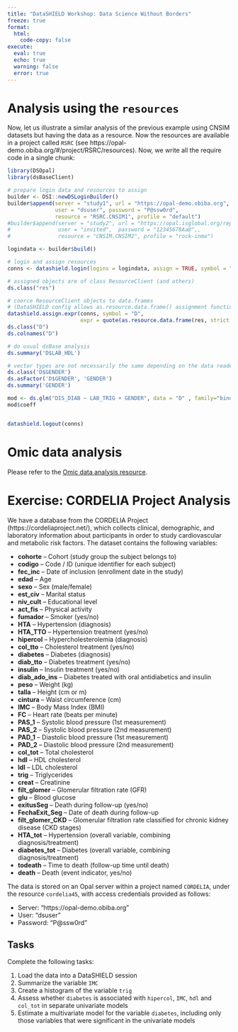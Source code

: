 ```yaml
---
title: "DataSHIELD Workshop: Data Science Without Borders"
freeze: true
format: 
  html:
    code-copy: false
execute:
  eval: true
  echo: true
  warning: false
  error: true
---
```


# Analysis using the `resources`


Now, let us illustrate a similar analysis of the previous example using CNSIM datasets but having the data as a resource. Now the resources are available in a project called `RSRC` (see https://opal-demo.obiba.org/#/project/RSRC/resources). Now, we write all the require code in a single chunk:

```r
library(DSOpal)
library(dsBaseClient)

# prepare login data and resources to assign
builder <- DSI::newDSLoginBuilder()
builder$append(server = "study1", url = "https://opal-demo.obiba.org", 
               user = "dsuser", password = "P@ssw0rd", 
               resource = "RSRC.CNSIM1", profile = "default")
#builder$append(server = "study2", url = "https://opal.isglobal.org/repo",
#               user = "invited",  password = "12345678Aa@",, 
#               resource = "CNSIM.CNSIM2", profile = "rock-inma")

logindata <- builder$build()

# login and assign resources
conns <- datashield.login(logins = logindata, assign = TRUE, symbol = "res")

# assigned objects are of class ResourceClient (and others)
ds.class("res")

# coerce ResourceClient objects to data.frames
# (DataSHIELD config allows as.resource.data.frame() assignment function for the purpose of the demo)
datashield.assign.expr(conns, symbol = "D", 
                       expr = quote(as.resource.data.frame(res, strict = TRUE)))
ds.class("D")
ds.colnames("D")

# do usual dsBase analysis
ds.summary('D$LAB_HDL')

# vector types are not necessarily the same depending on the data reader that was used
ds.class('D$GENDER')
ds.asFactor('D$GENDER', 'GENDER')
ds.summary('GENDER')

mod <- ds.glm("DIS_DIAB ~ LAB_TRIG + GENDER", data = "D" , family="binomial")
mod$coeff


datashield.logout(conns)
```

# Omic data analysis

Please refer to the [Omic data analysis resource](https://isglobal-brge.github.io/resource_bookdown/Omic.html).

# Exercise: CORDELIA Project Analysis

We have a database from the CORDELIA Project (https://cordeliaproject.net/), which collects clinical, demographic, and laboratory information about participants in order to study cardiovascular and metabolic risk factors. The dataset contains the following variables:

- **cohorte** – Cohort (study group the subject belongs to)
- **codigo** – Code / ID (unique identifier for each subject)
- **fec_inc** – Date of inclusion (enrollment date in the study)
- **edad** – Age
- **sexo** – Sex (male/female)
- **est_civ** – Marital status
- **niv_cult** – Educational level
- **act_fis** – Physical activity
- **fumador** – Smoker (yes/no)
- **HTA** – Hypertension (diagnosis)
- **HTA_TTO** – Hypertension treatment (yes/no)
- **hipercol** – Hypercholesterolemia (diagnosis)
- **col_tto** – Cholesterol treatment (yes/no)
- **diabetes** – Diabetes (diagnosis)
- **diab_tto** – Diabetes treatment (yes/no)
- **insulin** – Insulin treatment (yes/no)
- **diab_ado_ins** – Diabetes treated with oral antidiabetics and insulin
- **peso** – Weight (kg)
- **talla** – Height (cm or m)
- **cintura** – Waist circumference (cm)
- **IMC** – Body Mass Index (BMI)
- **FC** – Heart rate (beats per minute)
- **PAS_1** – Systolic blood pressure (1st measurement)
- **PAS_2** – Systolic blood pressure (2nd measurement)
- **PAD_1** – Diastolic blood pressure (1st measurement)
- **PAD_2** – Diastolic blood pressure (2nd measurement)
- **col_tot** – Total cholesterol
- **hdl** – HDL cholesterol
- **ldl** – LDL cholesterol
- **trig** – Triglycerides
- **creat** – Creatinine
- **filt_glomer** – Glomerular filtration rate (GFR)
- **glu** – Blood glucose
- **exitusSeg** – Death during follow-up (yes/no)
- **FechaExit_Seg** – Date of death during follow-up
- **filt_glomer_CKD** – Glomerular filtration rate classified for chronic kidney disease (CKD stages)
- **HTA_tot** – Hypertension (overall variable, combining diagnosis/treatment)
- **diabetes_tot** – Diabetes (overall variable, combining diagnosis/treatment)
- **todeath** – Time to death (follow-up time until death)
- **death** – Death (event indicator, yes/no)

The data is stored on an Opal server within a project named `CORDELIA`, under the resource `cordelia45`, with access credentials provided as follows:

- Server: "https://opal-demo.obiba.org"
- User: "dsuser"
- Password: "P@ssw0rd"

## Tasks

Complete the following tasks:

1. Load the data into a DataSHIELD session
2. Summarize the variable `IMC`
3. Create a histogram of the variable `trig`
4. Assess whether `diabetes` is associated with `hipercol`, `IMC`, `hdl` and `col_tot` in separate univariate models
5. Estimate a multivariate model for the variable `diabetes`, including only those variables that were significant in the univariate models
